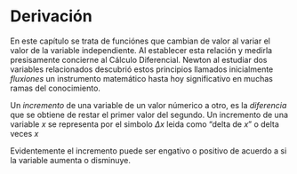 \mainmatter 

# Derivación

En este capítulo se trata de funciónes\index{funciónes} que cambian de valor al variar el valor de la variable independiente. Al establecer esta relación y medirla presisamente concierne al Cálculo Diferencial. Newton al estudiar dos variables relacionados descubrió estos principios llamados inicialmente _fluxiones_\index{fluxiones} un instrumento matemático hasta hoy significativo en muchas ramas del conocimiento.

Un _incremento_ de una variable de un valor númerico a otro, es la _diferencia_ que se obtiene de restar el primer valor del segundo. Un incremento de una variable $x$ se representa por el simbolo $\Delta x$ leida como "delta de $x$" o delta veces $x$

Evidentemente el incremento\index{incremento} puede ser engativo o positivo de acuerdo a si la variable aumenta o disminuye. 

